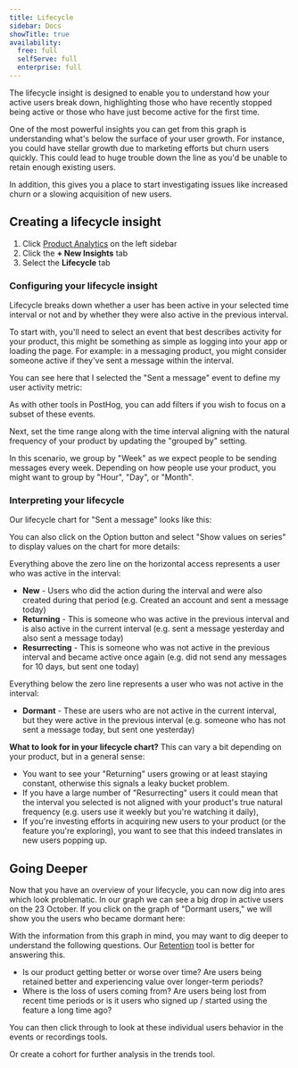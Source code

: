```yaml
---
title: Lifecycle
sidebar: Docs
showTitle: true
availability:
  free: full
  selfServe: full
  enterprise: full
---
```


The lifecycle insight is designed to enable you to understand how your active users break down, highlighting those who have recently stopped being active or those who have just become active for the first time.

One of the most powerful insights you can get from this graph is understanding what's below the surface of your user growth. For instance, you could have stellar growth due to marketing efforts but churn users quickly. This could lead to huge trouble down the line as you'd be unable to retain enough existing users.

In addition, this gives you a place to start investigating issues like increased churn or a slowing acquisition of new users.

## Creating a lifecycle insight

1. Click [Product Analytics](https://us.posthog.com/insights) on the left sidebar
1. Click the **+ New Insights** tab
1. Select the **Lifecycle** tab

### Configuring your lifecycle insight

Lifecycle breaks down whether a user has been active in your selected time interval or not and by whether they were also active in the previous interval.

To start with, you'll need to select an event that best describes activity for your product, this might be something as simple as logging into your app or loading the page. For example: in a messaging product, you might consider someone active if they've sent a message within the interval.

You can see here that I selected the "Sent a message" event to define my user activity metric:

<ProductScreenshot
    imageLight = {sentAMessageLight} 
    imageDark = {sentAMessageDark}
    classes="rounded"
    alt="Set up a new lifecycle analysis with custom event 'Sent a message'"
/>

As with other tools in PostHog, you can add filters if you wish to focus on a subset of these events.

<ProductScreenshot
    imageLight = {lifecycleFiltersLight} 
    imageDark = {lifecycleFiltersDark}
    classes="rounded"
    alt="Add filters for lifecycle analysis"
/>

Next, set the time range along with the time interval aligning with the natural frequency of your product by updating the "grouped by" setting. 

In this scenario, we group by "Week" as we expect people to be sending messages every week. Depending on how people use your product, you might want to group by "Hour", "Day", or "Month".

<ProductScreenshot
    imageLight = {timeControlLight} 
    imageDark = {timeControlDark}
    classes="rounded"
    alt="Set time interval"
/>

### Interpreting your lifecycle

Our lifecycle chart for "Sent a message" looks like this:

<ProductScreenshot
    imageLight = {chartLight} 
    imageDark = {chartDark}
    classes="rounded"
    alt="Lifecycle chart"
/>

You can also click on the Option button and select "Show values on series" to display values on the chart for more details: 

<ProductScreenshot
    imageLight = {showValuesLight} 
    imageDark = {showValuesDark}
    classes="rounded"
    alt="Lifecycle chart with values on the chart"
/>

Everything above the zero line on the horizontal access represents a user who was active in the interval:

-   **New** - Users who did the action during the interval and were also created during that period (e.g. Created an account and sent a message today)
-   **Returning** - This is someone who was active in the previous interval and is also active in the current interval (e.g. sent a message yesterday and also sent a message today)
-   **Resurrecting** - This is someone who was not active in the previous interval and became active once again (e.g. did not send any messages for 10 days, but sent one today)

Everything below the zero line represents a user who was not active in the interval:

-   **Dormant** - These are users who are not active in the current interval, but they were active in the previous interval (e.g. someone who has not sent a message today, but sent one yesterday)

**What to look for in your lifecycle chart?**
This can vary a bit depending on your product, but in a general sense:

-   You want to see your "Returning" users growing or at least staying constant, otherwise this signals a leaky bucket problem.
-   If you have a large number of "Resurrecting" users it could mean that the interval you selected is not aligned with your product's true natural frequency (e.g. users use it weekly but you're watching it daily),
-   If you're investing efforts in acquiring new users to your product (or the feature you're exploring), you want to see that this indeed translates in new users popping up.

## Going Deeper

Now that you have an overview of your lifecycle, you can now dig into ares which look problematic. In our graph we can see a big drop in active users on the 23 October. If you click on the graph of "Dormant users," we will show you the users who became dormant here:

With the information from this graph in mind, you may want to dig deeper to understand the following questions. Our [Retention](retention) tool is better for answering this.

-   Is our product getting better or worse over time? Are users being retained better and experiencing value over longer-term periods?
-   Where is the loss of users coming from? Are users being lost from recent time periods or is it users who signed up / started using the feature a long time ago?

<ProductScreenshot
    imageLight = {detailLight} 
    imageDark = {detailDark}
    classes="rounded"
    alt="Lifecycle chart pop-up"
/>

You can then click through to look at these individual users behavior in the events or recordings tools.


<ProductScreenshot
    imageLight = {viewSessionLight} 
    imageDark = {viewSessionDark}
    classes="rounded"
    alt="View session recordings"
/>

Or create a cohort for further analysis in the trends tool.
